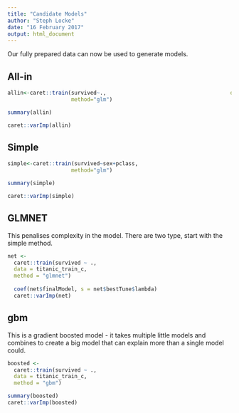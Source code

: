```yaml
---
title: "Candidate Models"
author: "Steph Locke"
date: "16 February 2017"
output: html_document
---
```

Our fully prepared data can now be used to generate models.

## All-in
```r
allin<-caret::train(survived~.,                                       data=titanic_train_c,
                    method="glm")

summary(allin)

caret::varImp(allin)
```

## Simple
```r
simple<-caret::train(survived~sex+pclass,                                       data=titanic_train_c,
                    method="glm")

summary(simple)

caret::varImp(simple)
```

## GLMNET
This penalises complexity in the model. There are two type, start with the simple method.
```r
net <-
  caret::train(survived ~ .,
  data = titanic_train_c,
  method = "glmnet")
  
  coef(net$finalModel, s = net$bestTune$lambda)
  caret::varImp(net)
```

## gbm
This is a gradient boosted model - it takes multiple little models and combines to create a big model that can explain more than a single model could.

```r
boosted <-
  caret::train(survived ~ .,
  data = titanic_train_c,
  method = "gbm")
```

```r
summary(boosted)
caret::varImp(boosted)
```
